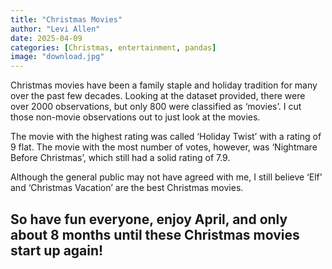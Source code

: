 ```yaml
---
title: "Christmas Movies"
author: "Levi Allen"
date: 2025-04-09
categories: [Christmas, entertainment, pandas]
image: "download.jpg"
---
```


Christmas movies have been a family staple and holiday tradition for many over the past few decades. Looking at the dataset provided, there were over 2000 observations, but only 800 were classified as 'movies'. I cut those non-movie observations out to just look at the movies.

The movie with the highest rating was called 'Holiday Twist' with a rating of 9 flat. The movie with the most number of votes, however, was 'Nightmare Before Christmas', which still had a solid rating of 7.9.

Although the general public may not have agreed with me, I still believe 'Elf' and 'Christmas Vacation' are the best Christmas movies.

## So have fun everyone, enjoy April, and only about 8 months until these Christmas movies start up again!
